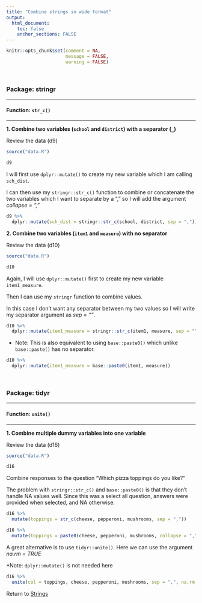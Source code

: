 ```yaml
---
title: "Combine strings in wide format"
output: 
  html_document:
    toc: false
    anchor_sections: FALSE
---
```


```r
knitr::opts_chunk$set(comment = NA,
                      message = FALSE,
                      warning = FALSE)
```

<br>

### Package: stringr

---

#### Function: `str_c()`

---

**1\. Combine two variables (`school` and `district`) with a separator (`_`)**

Review the data (d9)

```r

source("data.R")

d9

```

I will first use `dplyr::mutate()` to create my new variable which I am calling `sch_dist`.

I can then use my `stringr::str_c()` function to combine or concatenate the two variables which I want to separate by a "," so I will add the argument *collapse = ","*

```r

d9 %>%
  dplyr::mutate(sch_dist = stringr::str_c(school, district, sep = ","))

```

**2\. Combine two variables (`item1` and `measure`) with no separator**

Review the data (d10)

```r

source("data.R")

d10

```

Again, I will use `dplyr::mutate()` first to create my new variable `item1_measure`.

Then I can use my `stringr` function to combine values.

In this case I don't want any separator between my two values so I will write my separator argument as *sep = ""*.

```r

d10 %>%
  dplyr::mutate(item1_measure = stringr::str_c(item1, measure, sep = ""))

```

* Note: This is also equivalent to using `base::paste0()` which unlike `base::paste()` has no separator.

```r

d10 %>%
  dplyr::mutate(item1_measure = base::paste0(item1, measure))

```

<br>

### Package: tidyr

---

#### Function: `unite()`

---

**1\. Combine multiple dummy variables into one variable**

Review the data (d16)

```r

source("data.R")

d16

```

Combine responses to the question "Which pizza toppings do you like?"

The problem with `stringr::str_c()` and `base::paste0()` is that they don't handle NA values well. Since this was a select all question, answers were provided when selected, and NA otherwise.

```r

d16 %>%
  mutate(toppings = str_c(cheese, pepperoni, mushrooms, sep = ","))

```

```r

d16 %>%
  mutate(toppings = paste0(cheese, pepperoni, mushrooms, collapse = ","))

```

A great alternative is to use `tidyr::unite()`. Here we can use the argument *na.rm = TRUE*

*Note: `dplyr::mutate()` is not needed here

```r

d16 %>%
  unite(col = toppings, cheese, pepperoni, mushrooms, sep = ",", na.rm = TRUE)

```


Return to [Strings](https://github.com/Cghlewis/data-wrangling-functions/wiki/Strings)

